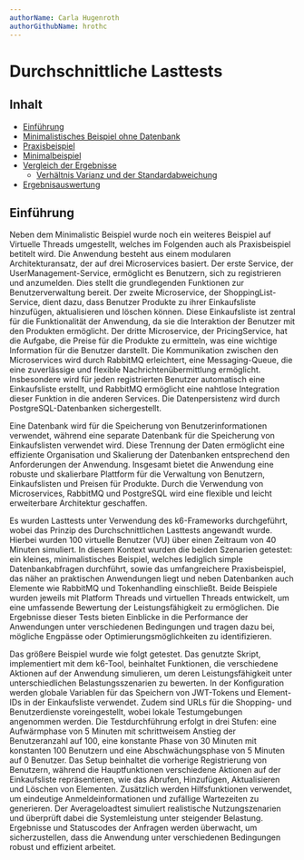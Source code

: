 ```yaml
---
authorName: Carla Hugenroth
authorGithubName: hrothc
---
```


# Durchschnittliche Lasttests

## Inhalt

- [Einführung](/analysis/average-load-tests#einführung)
- [Minimalistisches Beispiel ohne Datenbank](/analysis/average-load-tests/evaluation-approach)
- [Praxisbeispiel](/analysis/average-load-tests/practical-example)
- [Minimalbeispiel](/analysis/average-load-tests/minimalistic-example)
- [Vergleich der Ergebnisse](/analysis/average-load-tests/comparison)
  - [Verhältnis Varianz und der Standardabweichung](/analysis/average-load-tests/comparison#verhältnis-varianz)
- [Ergebnisauswertung](/analysis/average-load-tests/results)

## Einführung

Neben dem Minimalistic Beispiel wurde noch ein weiteres Beispiel auf Virtuelle Threads umgestellt, welches im Folgenden auch als Praxisbeispiel betitelt wird. Die Anwendung besteht aus einem modularen Architekturansatz, der auf drei Microservices basiert.
Der erste Service, der UserManagement-Service, ermöglicht es Benutzern, sich zu registrieren und anzumelden.
Dies stellt die grundlegenden Funktionen zur Benutzerverwaltung bereit. Der zweite Microservice, der
ShoppingList-Service, dient dazu, dass Benutzer Produkte zu ihrer Einkaufsliste hinzufügen, aktualisieren
und löschen können. Diese Einkaufsliste ist zentral für die Funktionalität der Anwendung, da sie die
Interaktion der Benutzer mit den Produkten ermöglicht. Der dritte Microservice, der PricingService, hat
die Aufgabe, die Preise für die Produkte zu ermitteln, was eine wichtige Information für die Benutzer darstellt.
Die Kommunikation zwischen den Microservices wird durch RabbitMQ erleichtert, eine Messaging-Queue, die eine
zuverlässige und flexible Nachrichtenübermittlung ermöglicht. Insbesondere wird für jeden registrierten Benutzer
automatisch eine Einkaufsliste erstellt, und RabbitMQ ermöglicht eine nahtlose Integration dieser Funktion in
die anderen Services. Die Datenpersistenz wird durch PostgreSQL-Datenbanken sichergestellt.

Eine Datenbank wird für die Speicherung von Benutzerinformationen verwendet, während eine separate Datenbank
für die Speicherung von Einkaufslisten verwendet wird. Diese Trennung der Daten ermöglicht eine effiziente
Organisation und Skalierung der Datenbanken entsprechend den Anforderungen der Anwendung. Insgesamt bietet
die Anwendung eine robuste und skalierbare Plattform für die Verwaltung von Benutzern, Einkaufslisten und
Preisen für Produkte. Durch die Verwendung von Microservices, RabbitMQ und PostgreSQL wird eine flexible
und leicht erweiterbare Architektur geschaffen.

Es wurden Lasttests unter Verwendung des k6-Frameworks durchgeführt, wobei das Prinzip des Durchschnittlichen
Lasttests angewandt wurde. Hierbei wurden 100 virtuelle Benutzer (VU) über einen Zeitraum von 40 Minuten
simuliert. In diesem Kontext wurden die beiden Szenarien getestet: ein kleines, minimalistisches Beispiel,
welches lediglich simple Datenbankabfragen durchführt, sowie das umfangreichere Praxisbeispiel, das näher an
praktischen Anwendungen liegt und neben Datenbanken auch Elemente wie RabbitMQ und Tokenhandling einschließt.
Beide Beispiele wurden jeweils mit Platform Threads und virtuellen Threads entwickelt, um eine umfassende
Bewertung der Leistungsfähigkeit zu ermöglichen. Die Ergebnisse dieser Tests bieten Einblicke in die
Performance der Anwendungen unter verschiedenen Bedingungen und tragen dazu bei, mögliche Engpässe oder
Optimierungsmöglichkeiten zu identifizieren.

Das größere Beispiel wurde wie folgt getestet. Das genutzte Skript, implementiert mit dem k6-Tool,
beinhaltet Funktionen, die verschiedene Aktionen auf der Anwendung simulieren, um deren Leistungsfähigkeit
unter unterschiedlichen Belastungsszenarien zu bewerten. In der Konfiguration werden globale Variablen
für das Speichern von JWT-Tokens und Element-IDs in der Einkaufsliste verwendet. Zudem sind URLs für
die Shopping- und Benutzerdienste voreingestellt, wobei lokale Testumgebungen angenommen werden. Die
Testdurchführung erfolgt in drei Stufen: eine Aufwärmphase von 5 Minuten mit schrittweisem Anstieg der
Benutzeranzahl auf 100, eine konstante Phase von 30 Minuten mit konstanten 100 Benutzern und eine
Abschwächungsphase von 5 Minuten auf 0 Benutzer. Das Setup beinhaltet die vorherige Registrierung von
Benutzern, während die Hauptfunktionen verschiedene Aktionen auf der Einkaufsliste repräsentieren,
wie das Abrufen, Hinzufügen, Aktualisieren und Löschen von Elementen. Zusätzlich werden Hilfsfunktionen
verwendet, um eindeutige Anmeldeinformationen und zufällige Wartezeiten zu generieren. Der
Averageloadtest simuliert realistische Nutzungszenarien und überprüft dabei die Systemleistung
unter steigender Belastung. Ergebnisse und Statuscodes der Anfragen werden überwacht, um
sicherzustellen, dass die Anwendung unter verschiedenen Bedingungen robust und effizient arbeitet.
